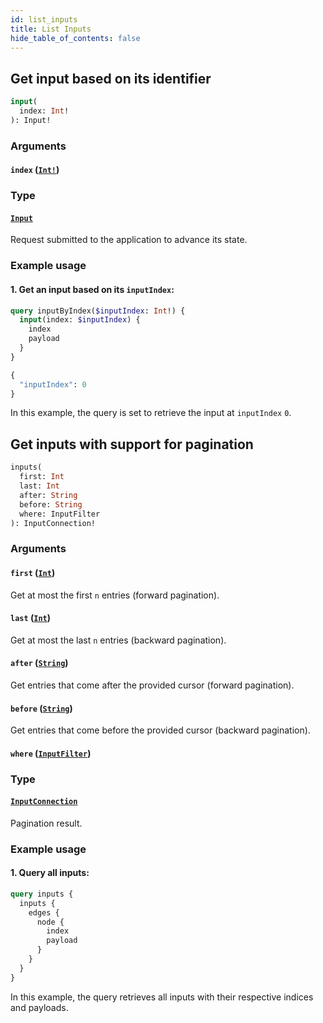 ```yaml
---
id: list_inputs
title: List Inputs
hide_table_of_contents: false
---
```


## Get input based on its identifier

```graphql
input(
  index: Int!
): Input!
```

### Arguments

#### `index` ([`Int!`](../../scalars/int))

### Type

#### [`Input`](../../objects/input)

Request submitted to the application to advance its state.

### Example usage

#### 1. Get an input based on its `inputIndex`:

```graphql
query inputByIndex($inputIndex: Int!) {
  input(index: $inputIndex) {
    index
    payload
  }
}
```

```graphql
{
  "inputIndex": 0
}
```

In this example, the query is set to retrieve the input at `inputIndex` `0`.

## Get inputs with support for pagination

```graphql
inputs(
  first: Int
  last: Int
  after: String
  before: String
  where: InputFilter
): InputConnection!
```

### Arguments

#### `first` ([`Int`](../../scalars/int))

Get at most the first `n` entries (forward pagination).

#### `last` ([`Int`](../../scalars/int))

Get at most the last `n` entries (backward pagination).

#### `after` ([`String`](../../scalars/string))

Get entries that come after the provided cursor (forward pagination).

#### `before` ([`String`](../../scalars/string))

Get entries that come before the provided cursor (backward pagination).

#### `where` ([`InputFilter`](../../inputs/input-filter))

### Type

#### [`InputConnection`](../../objects/input-connection)

Pagination result.

### Example usage

#### 1. Query all inputs:

```graphql
query inputs {
  inputs {
    edges {
      node {
        index
        payload
      }
    }
  }
}
```

In this example, the query retrieves all inputs with their respective indices and payloads.
